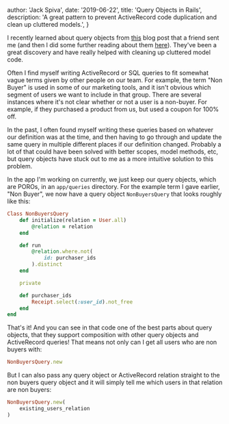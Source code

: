 
  author: 'Jack Spiva',
  date: '2019-06-22',
  title: 'Query Objects in Rails',
  description:
    'A great pattern to prevent ActiveRecord code duplication and clean up cluttered models.',
}


I recently learned about query objects from [this](https://codeclimate.com/blog/7-ways-to-decompose-fat-activerecord-models/) blog post that a friend sent me (and then I did some further reading about them [here](https://medium.flatstack.com/query-object-in-ruby-on-rails-56ea434365f0)). They've been a great discovery and have really helped with cleaning up cluttered model code.

Often I find myself writing ActiveRecord or SQL queries to fit somewhat vague terms given by other people on our team. For example, the term "Non Buyer" is used in some of our marketing tools, and it isn't obvious which segment of users we want to include in that group. There are several instances where it's not clear whether or not a user is a non-buyer. For example, if they purchased a product from us, but used a coupon for 100% off.

In the past, I often found myself writing these queries based on whatever our definition was at the time, and then having to go through and update the same query in multiple different places if our definition changed. Probably a lot of that could have been solved with better scopes, model methods, etc, but query objects have stuck out to me as a more intuitive solution to this problem.

In the app I'm working on currently, we just keep our query objects, which are POROs, in an `app/queries` directory. For the example term I gave earlier, "Non Buyer", we now have a query object `NonBuyersQuery` that looks roughly like this:

```ruby
Class NonBuyersQuery
	def initialize(relation = User.all)
		@relation = relation
	end

	def run
		@relation.where.not(
			id: purchaser_ids
		).distinct
	end

	private

	def purchaser_ids
		Receipt.select(:user_id).not_free
	end
end
```

That's it! And you can see in that code one of the best parts about query objects, that they support composition with other query objects and ActiveRecord queries! That means not only can I get all users who are non buyers with:

```ruby
NonBuyersQuery.new
```

But I can also pass any query object or ActiveRecord relation straight to the non buyers query object and it will simply tell me which users in that relation are non buyers:

```ruby
NonBuyersQuery.new(
	existing_users_relation
)
```
